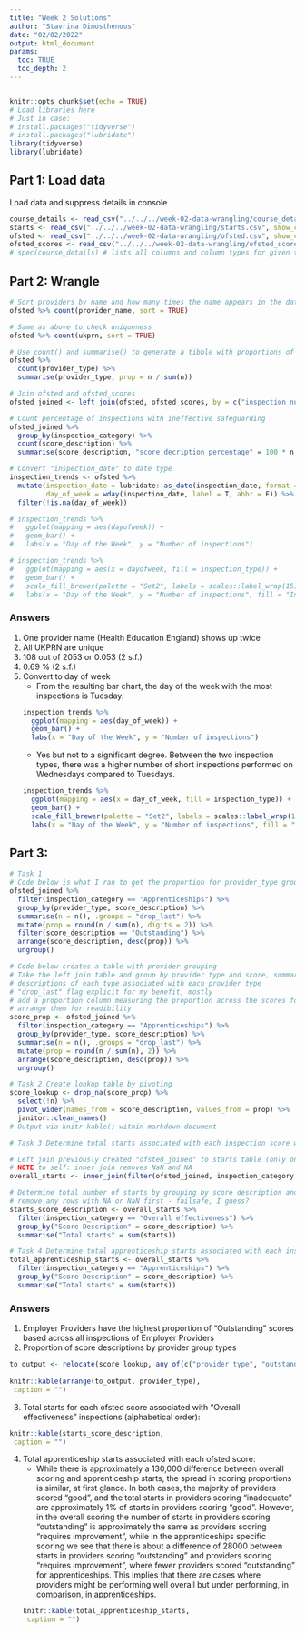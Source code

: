 ---
title: "Week 2 Solutions"
author: "Stavrina Dimosthenous"
date: "02/02/2022"
output: html_document
params:
  toc: TRUE
  toc_depth: 2
---

```{css, echo=FALSE}

```

```{r setup, include=FALSE}
knitr::opts_chunk$set(echo = TRUE)
# Load libraries here
# Just in case:
# install.packages("tidyverse")
# install.packages("lubridate")
library(tidyverse)
library(lubridate)
```

## Part 1: Load data
Load data and suppress details in console
```{r, echo=TRUE, results="hide"}
course_details <- read_csv("../../../week-02-data-wrangling/course_details.csv", show_col_types = FALSE)
starts <- read_csv("../../../week-02-data-wrangling/starts.csv", show_col_types = FALSE)
ofsted <- read_csv("../../../week-02-data-wrangling/ofsted.csv", show_col_types = FALSE)
ofsted_scores <- read_csv("../../../week-02-data-wrangling/ofsted_scores.csv", show_col_types = FALSE)
# spec(course_details) # lists all columns and column types for given tibble
```

## Part 2: Wrangle
```{r, echo=TRUE, results="hide"}
# Sort providers by name and how many times the name appears in the dataset
ofsted %>% count(provider_name, sort = TRUE)

# Same as above to check uniqueness
ofsted %>% count(ukprn, sort = TRUE)

# Use count() and summarise() to generate a tibble with proportions of provider types across sum of provider types for each learning provider
ofsted %>% 
  count(provider_type) %>% 
  summarise(provider_type, prop = n / sum(n))

# Join ofsted and ofsted_scores
ofsted_joined <- left_join(ofsted, ofsted_scores, by = c("inspection_number" = "inspection_id"))

# Count percentage of inspections with ineffective safeguarding
ofsted_joined %>% 
  group_by(inspection_category) %>% 
  count(score_description) %>% 
  summarise(score_description, "score_decription_percentage" = 100 * n / sum(n), .groups = "drop")

# Convert "inspection_date" to date type
inspection_trends <- ofsted %>% 
  mutate(inspection_date = lubridate::as_date(inspection_date, format = "%Y.%m.%d"),
         day_of_week = wday(inspection_date, label = T, abbr = F)) %>%
  filter(!is.na(day_of_week))

# inspection_trends %>% 
#   ggplot(mapping = aes(dayofweek)) +
#   geom_bar() +
#   labs(x = "Day of the Week", y = "Number of inspections")

# inspection_trends %>%
#   ggplot(mapping = aes(x = dayofweek, fill = inspection_type)) +
#   geom_bar() +
#   scale_fill_brewer(palette = "Set2", labels = scales::label_wrap(15)) +
#   labs(x = "Day of the Week", y = "Number of inspections", fill = "Inspection Type")
```

### Answers
1. One provider name (Health Education England) shows up twice
2. All UKPRN are unique
3. 108 out of 2053 or 0.053 (2 s.f.)
4. 0.69 % (2 s.f.)
5. Convert to day of week
    * From the resulting bar chart, the day of the week with the most inspections is Tuesday.
    ```{r echo=FALSE}
    inspection_trends %>%
      ggplot(mapping = aes(day_of_week)) +
      geom_bar() +
      labs(x = "Day of the Week", y = "Number of inspections")
    ```
    * Yes but not to a significant degree. Between the two inspection types, there was a higher number of short inspections performed on Wednesdays compared to Tuesdays.
    ```{r echo=FALSE}
    inspection_trends %>%
      ggplot(mapping = aes(x = day_of_week, fill = inspection_type)) +
      geom_bar() +
      scale_fill_brewer(palette = "Set2", labels = scales::label_wrap(15)) +
      labs(x = "Day of the Week", y = "Number of inspections", fill = "Inspection Type")
    ```

## Part 3: 
```{r, echo=TRUE, results="hide"}
# Task 1
# Code below is what I ran to get the proportion for provider_type grouping
ofsted_joined %>%
  filter(inspection_category == "Apprenticeships") %>% 
  group_by(provider_type, score_description) %>%
  summarise(n = n(), .groups = "drop_last") %>%
  mutate(prop = round(n / sum(n), digits = 2)) %>%
  filter(score_description == "Outstanding") %>%
  arrange(score_description, desc(prop)) %>% 
  ungroup()

# Code below creates a table with provider grouping
# Take the left join table and group by provider type and score, summarise will count the number of score
# descriptions of each type associated with each provider type
# "drop_last" flag explicit for my benefit, mostly
# add a proportion column measuring the proportion across the scores for each provider type
# arrange them for readibility
score_prop <- ofsted_joined %>%
  filter(inspection_category == "Apprenticeships") %>% 
  group_by(provider_type, score_description) %>%
  summarise(n = n(), .groups = "drop_last") %>%
  mutate(prop = round(n / sum(n), 2)) %>%
  arrange(score_description, desc(prop)) %>% 
  ungroup()

# Task 2 Create lookup table by pivoting
score_lookup <- drop_na(score_prop) %>%
  select(!n) %>%
  pivot_wider(names_from = score_description, values_from = prop) %>%
  janitor::clean_names()
# Output via knitr kable() within markdown document

# Task 3 Determine total starts associated with each inspection score where the inspection category is "Overall effectiveness"

# Left join previously created "ofsted_joined" to starts table (only on key and number of starts, i.e. "ukprn" and "starts")
# NOTE to self: inner join removes NaN and NA
overall_starts <- inner_join(filter(ofsted_joined, inspection_category == "Overall effectiveness" | inspection_category == "Apprenticeships"),summarise(starts, ukprn, starts), by = "ukprn")

# Determine total number of starts by grouping by score description and summarising with a sum over groupings
# remove any rows with NA or NaN first - failsafe, I guess?
starts_score_description <- overall_starts %>% 
  filter(inspection_category == "Overall effectiveness") %>% 
  group_by("Score Description" = score_description) %>% 
  summarise("Total starts" = sum(starts))

# Task 4 Determine total apprenticeship starts associated with each inspection score
total_apprenticeship_starts <- overall_starts %>% 
  filter(inspection_category == "Apprenticeships") %>%
  group_by("Score Description" = score_description) %>% 
  summarise("Total starts" = sum(starts))
```

### Answers
1. Employer Providers have the highest proportion of "Outstanding" scores based across all inspections of Employer Providers
2. Proportion of score descriptions by provider group types
```{r, echo=FALSE}
to_output <- relocate(score_lookup, any_of(c("provider_type", "outstanding", "good", "requires_improvement", "inadequate")))
                      
knitr::kable(arrange(to_output, provider_type),
 caption = "")
```
3. Total starts for each ofsted score associated with "Overall effectiveness" inspections (alphabetical order):
```{r, echo=FALSE}
knitr::kable(starts_score_description,
 caption = "")
```
4. Total apprenticeship starts associated with each ofsted score:
    * While there is approximately a 130,000 difference between overall scoring and apprenticeship starts, the spread in scoring proportions is similar, at first glance. In both cases, the majority of providers scored "good", and the total starts in providers scoring "inadequate" are approximately 1% of starts in providers scoring "good". However, in the overall scoring the number of starts in providers scoring "outstanding" is approximately the same as providers scoring "requires improvement", while in the apprenticeships specific scoring we see that there is about a difference of 28000 between starts in providers scoring "outstanding" and providers scoring "requires improvement", where fewer providers scored "outstanding" for apprenticeships. This implies that there are cases where providers might be performing well overall but under performing, in comparison, in apprenticeships.
```{r, echo=FALSE}
knitr::kable(total_apprenticeship_starts,
 caption = "")
```